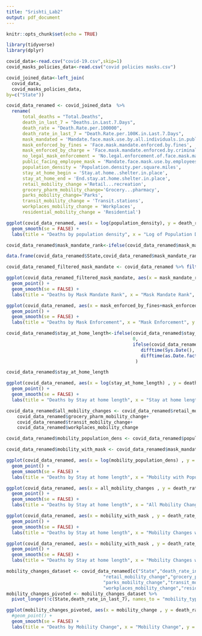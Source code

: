 ```yaml
---
title: "Srishti_Lab2"
output: pdf_document
---
```


```r
knitr::opts_chunk$set(echo = TRUE)
```

```r
library(tidyverse)
library(dplyr)
```

```r
covid_data<-read.csv("covid-19.csv",skip=1)
covid_masks_policies_data<-read.csv("covid policies masks.csv")

covid_joined_data<-left_join(
  covid_data,
  covid_masks_policies_data, 
by=c("State"))

```

```r
covid_data_renamed <- covid_joined_data  %>% 
  rename(
      total_deaths = "Total.Deaths",
      death_in_last_7 = "Deaths.in.Last.7.Days",
      death_rate = "Death.Rate.per.100000",
      death_rate_in_last_7 = "Death.Rate.per.100K.in.Last.7.Days",
      mask_mandated = 'Mandate.face.mask.use.by.all.individuals.in.public.spaces.y',
      mask_enforced_by_fines = 'Face.mask.mandate.enforced.by.fines',
      mask_enforced_by_charge = 'Face.mask.mandate.enforced.by.criminal.charge.citation',
      no_legal_mask_enforcement = 'No.legal.enforcement.of.face.mask.mandate.y',
      public_facing_employee_mask = 'Mandate.face.mask.use.by.employees.in.public.facing.businesses.y',
      population_density = 'Population.density.per.square.miles',
      stay_at_home_begin = 'Stay.at.home..shelter.in.place',
      stay_at_home_end = 'End.stay.at.home.shelter.in.place',
      retail_mobility_change ='Retail...recreation',
      grocery_pharm_mobility_change='Grocery...pharmacy',
      parks_mobility_change='Parks',
      transit_mobility_change = 'Transit.stations',
      workplaces_mobility_change = 'Workplaces',
      residential_mobility_change = 'Residential')

```


```r
ggplot(covid_data_renamed, aes(x = log(population_density), y = death_rate_in_last_7)) +geom_point()+
  geom_smooth(se = FALSE) +
  labs(title = "Deaths by population density", x = "Log of Population Density", y = "Death rate per 100K in last 7")

```

```r
covid_data_renamed$mask_mandate_rank<-ifelse(covid_data_renamed$mask_mandated==0,60,rank(as.Date.factor(covid_data_renamed$mask_mandated, format = "%m/%d/%Y")))
```

```r
data.frame(covid_data_renamed$State,covid_data_renamed$mask_mandate_rank,covid_data_renamed$mask_mandated)
```


```r
covid_data_renamed_filtered_mask_mandate <- covid_data_renamed %>% filter(covid_data_renamed$mask_mandate_rank<60)

ggplot(covid_data_renamed_filtered_mask_mandate, aes(x = mask_mandate_rank, y = death_rate_in_last_7)) +
  geom_point() +
  geom_smooth(se = FALSE) +
  labs(title = "Deaths by Mask Mandate Rank", x = "Mask Mandate Rank", y = "Death rate per 100K")
```


```r
ggplot(covid_data_renamed, aes(x = mask_enforced_by_fines+mask_enforced_by_charge , y = death_rate_in_last_7)) +
  geom_point() +
  geom_smooth(se = FALSE) +
  labs(title = "Deaths by Mask Enforcement", x = "Mask Enforcement", y = "Death rate per 100K")
```

```r
covid_data_renamed$stay_at_home_length<-ifelse(covid_data_renamed$stay_at_home_begin==0,
                                               0,
                                               ifelse(covid_data_renamed$stay_at_home_begin==0,
                                                  difftime(Sys.Date(), as.Date.factor(covid_data_renamed$stay_at_home_begin, format = "%m/%d/%Y"), units = "days"),
                                                  difftime(as.Date.factor(covid_data_renamed$stay_at_home_end, format = "%m/%d/%Y"), as.Date.factor(covid_data_renamed$stay_at_home_begin, format = "%m/%d/%Y"), units = "days"))
                                                )

```

```r
covid_data_renamed$stay_at_home_length
```

```r
ggplot(covid_data_renamed, aes(x = log(stay_at_home_length) , y = death_rate_in_last_7)) +
  geom_point() +
  geom_smooth(se = FALSE) +
  labs(title = "Deaths by Stay at home length", x = "Stay at home length", y = "Death rate per 100K")
```

```r

covid_data_renamed$all_mobility_changes <- covid_data_renamed$retail_mobility_change+
    covid_data_renamed$grocery_pharm_mobility_change+
    covid_data_renamed$transit_mobility_change+
    covid_data_renamed$workplaces_mobility_change

covid_data_renamed$mobility_population_dens <- covid_data_renamed$population_density*covid_data_renamed$all_mobility_changes

covid_data_renamed$mobility_with_mask <- covid_data_renamed$mask_mandate_rank*covid_data_renamed$all_mobility_changes
```

```r
ggplot(covid_data_renamed, aes(x = log(mobility_population_dens) , y = death_rate_in_last_7)) +
  geom_point() +
  geom_smooth(se = FALSE) +
  labs(title = "Deaths by Stay at home length", x = "Mobility with Population", y = "Death rate per 100K")
```

```r
ggplot(covid_data_renamed, aes(x = all_mobility_changes , y = death_rate_in_last_7)) +
  geom_point() +
  geom_smooth(se = FALSE) +
  labs(title = "Deaths by Stay at home length", x = "All Mobility Changes", y = "Death rate per 100K in last 7")
```
```r
ggplot(covid_data_renamed, aes(x = mobility_with_mask , y = death_rate_in_last_7)) +
  geom_point() +
  geom_smooth(se = FALSE) +
  labs(title = "Deaths by Stay at home length", x = "Mobility Changes with mask mandate", y = "Death rate per 100K")
```

```r
ggplot(covid_data_renamed, aes(x = mobility_with_mask , y = death_rate_in_last_7)) +
  geom_point() +
  geom_smooth(se = FALSE) +
  labs(title = "Deaths by Stay at home length", x = "Mobility Changes with mask mandate", y = "Death rate per 100K")
```

```r
mobility_changes_dataset <- covid_data_renamed[c("State","death_rate_in_last_7",
                                    "retail_mobility_change","grocery_pharm_mobility_change",
                                    "parks_mobility_change","transit_mobility_change",
                                    "workplaces_mobility_change","residential_mobility_change")]
mobility_changes_pivoted <- mobility_changes_dataset %>%
  pivot_longer(!c(State,death_rate_in_last_7), names_to = "mobility_type", values_to = "mobility_change")
```


```r
ggplot(mobility_changes_pivoted, aes(x = mobility_change , y = death_rate_in_last_7,color=mobility_type)) +
  #geom_point() +
  geom_smooth(se = FALSE) +
  labs(title = "Deaths by Mobility Change", x = "Mobility Change", y = "Death rate per 100K last 7")
```




